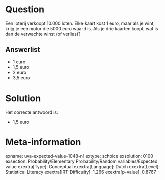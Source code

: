 Question
========

Een loterij verkoopt 10.000 loten. Elke kaart kost 1 euro, maar als je
wint, krijg je een motor die 5000 euro waard is. Als je drie kaarten
koopt, wat is dan de verwachte winst (of verlies)?

Answerlist
----------

* 1 euro
* 1,5 euro
* 2 euro
* 3,5 euro

Solution
========

Het correcte antwoord is: 

* 1,5 euro

Meta-information
================
exname: uva-expected-value-1048-nl
extype: schoice
exsolution: 0100
exsection: Probability/Elementary Probability/Random variables/Expected value
exextra[Type]: Conceptual
exextra[Language]: Dutch
exextra[Level]: Statistical Literacy
exextra[IRT-Difficulty]: 1.266
exextra[p-value]: 0.8767
